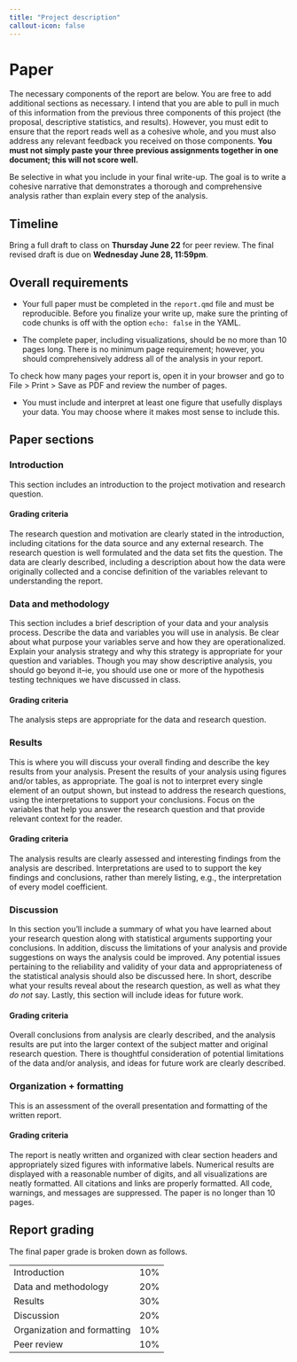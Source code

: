 ```yaml
---
title: "Project description"
callout-icon: false
---
```


# Paper {#paper}

The necessary components of the report are below.
You are free to add additional sections as necessary.
I intend that you are able to pull in much of this information from the previous three components of this project (the proposal, descriptive statistics, and results).
However, you must edit to ensure that the report reads well as a cohesive whole, and you must also address any relevant feedback you received on those components.
**You must not simply paste your three previous assignments together in one document; this will not score well.**

Be selective in what you include in your final write-up.
The goal is to write a cohesive narrative that demonstrates a thorough and comprehensive analysis rather than explain every step of the analysis.

## Timeline

Bring a full draft to class on **Thursday June 22** for peer review.
The final revised draft is due on **Wednesday June 28, 11:59pm**.

## Overall requirements

-   Your full paper must be completed in the `report.qmd` file and must be reproducible.
    Before you finalize your write up, make sure the printing of code chunks is off with the option `echo: false` in the YAML.

-   The complete paper, including visualizations, should be no more than 10 pages long.
    There is no minimum page requirement; however, you should comprehensively address all of the analysis in your report.

::: callout-note
To check how many pages your report is, open it in your browser and go to File \> Print \> Save as PDF and review the number of pages.
:::

-   You must include and interpret at least one figure that usefully displays your data. You may choose where it makes most sense to include this.

## Paper sections

### Introduction

This section includes an introduction to the project motivation and research question.

#### Grading criteria

The research question and motivation are clearly stated in the introduction, including citations for the data source and any external research.
The research question is well formulated and the data set fits the question.
The data are clearly described, including a description about how the data were originally collected and a concise definition of the variables relevant to understanding the report.

### Data and methodology

This section includes a brief description of your data and your analysis process.
Describe the data and variables you will use in analysis.
Be clear about what purpose your variables serve and how they are operationalized.
Explain your analysis strategy and why this strategy is appropriate for your question and variables.
Though you may show descriptive analysis, you should go beyond it--ie, you should use one or more of the hypothesis testing techniques we have discussed in class.

#### Grading criteria

The analysis steps are appropriate for the data and research question.

### Results

This is where you will discuss your overall finding and describe the key results from your analysis.
Present the results of your analysis using figures and/or tables, as appropriate.
The goal is not to interpret every single element of an output shown, but instead to address the research questions, using the interpretations to support your conclusions.
Focus on the variables that help you answer the research question and that provide relevant context for the reader.

#### Grading criteria

The analysis results are clearly assessed and interesting findings from the analysis are described.
Interpretations are used to to support the key findings and conclusions, rather than merely listing, e.g., the interpretation of every model coefficient.

### Discussion

In this section you'll include a summary of what you have learned about your research question along with statistical arguments supporting your conclusions.
In addition, discuss the limitations of your analysis and provide suggestions on ways the analysis could be improved.
Any potential issues pertaining to the reliability and validity of your data and appropriateness of the statistical analysis should also be discussed here.
In short, describe what your results reveal about the research question, as well as what they *do not* say.
Lastly, this section will include ideas for future work.

#### Grading criteria

Overall conclusions from analysis are clearly described, and the analysis results are put into the larger context of the subject matter and original research question.
There is thoughtful consideration of potential limitations of the data and/or analysis, and ideas for future work are clearly described.

### Organization + formatting

This is an assessment of the overall presentation and formatting of the written report.

#### Grading criteria

The report is neatly written and organized with clear section headers and appropriately sized figures with informative labels.
Numerical results are displayed with a reasonable number of digits, and all visualizations are neatly formatted.
All citations and links are properly formatted.
All code, warnings, and messages are suppressed.
The paper is no longer than 10 pages.

## Report grading

The final paper grade is broken down as follows.

|                             |     |
|-----------------------------|-----|
| Introduction                | 10% |
| Data and methodology        | 20% |
| Results                     | 30% |
| Discussion                  | 20% |
| Organization and formatting | 10% |
| Peer review                 | 10% |
